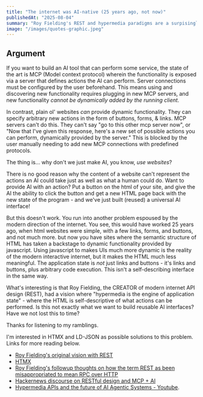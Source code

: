 ```yaml
---
title: "The internet was AI-native (25 years ago, not now)"
publishedAt: "2025-08-04"
summary: "Roy Fielding's REST and hypermedia paradigms are a surpisingly elegant solution to building general-purpose AI integrations."
image: "/images/quotes-graphic.jpeg"
---
```


## Argument

If you want to build an AI tool that can perform some service, the state of the art is MCP (Model context protocol) wherein the functionality is exposed via a server that defines actions the AI can perform. Server connections must be configured by the user beforehand. This means using and discovering new functionality requires plugging in new MCP servers, and new functionality _cannot be dynamically added by the running client_.

In contrast, plain ol' websites _can_ provide dynamic functionality. They can specify arbitrary new actions in the form of buttons, forms, & links. MCP servers can't do this. They can't say "go to this other mcp server now", or "Now that I've given this response, here's a new set of possible actions you can perform, dynamically provided by the server." This is blocked by the user manually needing to add new MCP connections with predefined protocols.

The thing is... why don't we just make AI, you know, _use websites_? 

There is no good reason why the content of a website can't represent the actions an AI could take just as well as what a human could do. Want to provide AI with an action? Put a button on the html of your site, and give the AI the ability to click the button and get a new HTML page back with the new state of the program - and we've just built (reused) a universal AI interface!

But this doesn't work. You run into another problem espoused by the modern direction of the internet. You see, this would have worked 25 years ago, when html websites were simple, with a few links, forms, and buttons, and not much more. but now you have sites where the semantic structure of HTML has taken a backstage to dynamic functionality provided by javascript. Using javascript to makes UIs much more dynamic is the reality of the modern interactive internet, but it makes the HTML much less meaningful. The application state is _not_ just links and buttons - it's links and buttons, plus arbitrary code execution. This isn't a self-describing interface in the same way.

What's interesting is that Roy Fielding, the CREATOR of modern internet API design (REST), had a vision where "hypermedia is the engine of application state" - where the HTML is self-descriptive of what actions can be performed. Is this not exactly what we want to build reusable AI interfaces? Have we not lost this to time?

Thanks for listening to my ramblings.

I'm interested in HTMX and LD-JSON as possible solutions to this problem. Links for more reading below.

- [Roy Fielding's original vision with REST](https://ics.uci.edu/~fielding/pubs/dissertation/top.htm)
- [HTMX](https://htmx.org/)
- [Roy Fielding's followup thoughts on how the term REST as been misappropriated to mean RPC over HTTP](https://roy.gbiv.com/untangled/2008/rest-apis-must-be-hypertext-driven)
- [Hackernews discourse on RESTful design and MCP + AI](https://news.ycombinator.com/item?id=44507076)
- [Hypermedia APIs and the future of AI Agentic Systems - Youtube](https://www.youtube.com/watch?v=MyJrIZs9amk&lc=UgzGUuFxhSBgrrsGE114AaABAg).

